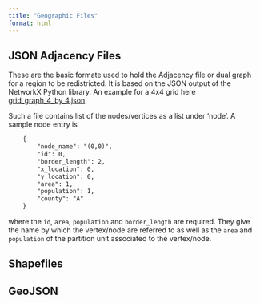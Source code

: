 ```yaml
---
title: "Geographic Files"
format: html
---
```

## JSON Adjacency Files

These are the basic formate used to hold the Adjacency file or dual graph for a region to be redistricted. It is based on the JSON output of the NetworkX Python library. An example for a 4x4 grid here [grid_graph_4_by_4.json](Geo/Adjacency/grid_graph_4_by_4.json). 

Such a file contains  list of the nodes/vertices as a list under 'node'. A sample node entry is
```default
    {
        "node_name": "(0,0)",
        "id": 0,
        "border_length": 2,
        "x_location": 0,
        "y_location": 0,
        "area": 1,
        "population": 1,
        "county": "A"
    }
```
where the `id`, `area`, `population` and `border_length` are required. They give the name by which the vertex/node are referred to as well as the `area` and `population` of the partition unit associated to the vertex/node. 



## Shapefiles

## GeoJSON

